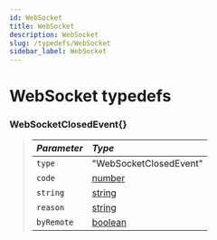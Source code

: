 ```yaml
---
id: WebSocket
title: WebSocket
description: WebSocket
slug: /typedefs/WebSocket
sidebar_label: WebSocket
---
```



# WebSocket typedefs

### WebSocketClosedEvent{}

> | <i className="fa-solid fa-hashtag"/> Parameter | <i className="fa-solid fa-font"/> Type                                                              |
> | :--------------------------------------------- | :-------------------------------------------------------------------------------------------------- |
> | `type`                                         | "WebSocketClosedEvent"                                                                              |
> | `code`                                         | [number](https://developer.mozilla.org/en-US/docs/Web/JavaScript/Reference/Global_Objects/Number)   |
> | `string`                                       | [string](https://developer.mozilla.org/en-US/docs/Web/JavaScript/Reference/Global_Objects/String)   |
> | `reason`                                       | [string](https://developer.mozilla.org/en-US/docs/Web/JavaScript/Reference/Global_Objects/String)   |
> | `byRemote`                                     | [boolean](https://developer.mozilla.org/en-US/docs/Web/JavaScript/Reference/Global_Objects/Boolean) |
